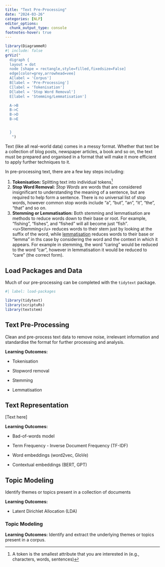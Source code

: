 ```yaml
---
title: "Text Pre-Processing"
date: "2024-03-26"
categories: [NLP]
editor_options: 
  chunk_output_type: console
footnotes-hover: true
---
```


```r
library(DiagrammeR)
#| include: false
grViz("
  digraph {
  layout = dot
  node [shape = rectangle,style=filled,fixedsize=False]
  edge[color=grey,arrowhead=vee]
  A[label = 'Corpus']
  B[label = 'Pre-Processing']
  C[label = 'Tokenisation']
  D[label = 'Stop Word Removal']
  E[label = 'Stemming/Lemmatisation']

  A->B
  B->C
  B->D
  B->E


  }
   ")
```

Text (like all real-world data) comes in a messy format. Whether that text be a collection of blog posts, newspaper articles, a book and so on, the text must be prepared and organised in a format that will make it more efficient to apply further techniques to it.

In pre-processing text, there are a few key steps including:

1.  **Tokenisation:** Splitting text into individual tokens[^1]
2.  **Stop Word Removal:** *Stop Words* are words that are considered insignificant to understanding the meaning of a sentence, but are required to help form a sentence. There is no universal list of stop words, however common stop words include "a", "but", "an", "it", "the", "that" and so on.
3.  **Stemming or Lemmatisation:** Both stemming and lemmatisation are methods to reduce words down to their base or root. For example, "fishing", "fishes", and "fished" will all become just "fish"*.* \<u\>Stemming\</u\> reduces words to their stem just by looking at the suffix of the word, while <u>lemmatisation</u> reduces words to their base or "lemma" in ths case by considering the word and the context in which it appears. For example in stemming, the word "caring" would be reduced to the word "car", however in lemmatisation it would be reduced to "care" (the correct form).

[^1]: A token is the smallest attribute that you are interested in (e.g., characters, words, sentences)

## Load Packages and Data

Much of our pre-processing can be completed with the <code>tidytext</code> package.

```r
#| label: load-packages

library(tidytext)
library(scriptuRs)
library(textstem)
```

## Text Pre-Processing

Clean and pre-process text data to remove noise, irrelevant information and standardise the format for further processing and analysis.

**Learning Outcomes:**

-   Tokenisation

-   Stopword removal

-   Stemming

-   Lemmatisation

## Text Representation

\[Text here\]

**Learning Outcomes:**

-   Bad-of-words model

-   Term Frequency - Inverse Document Frequency (TF-IDF)

-   Word embeddings (word2vec, GloVe)

-   Contextual embeddings (BERT, GPT)

## Topic Modeling

Identify themes or topics present in a collection of documents

**Learning Outcomes:**

-   Latent Dirichlet Allocation (LDA)

### Topic Modeling

**Learning Outcomes:** Identify and extract the underlying themes or topics present in a corpus.
